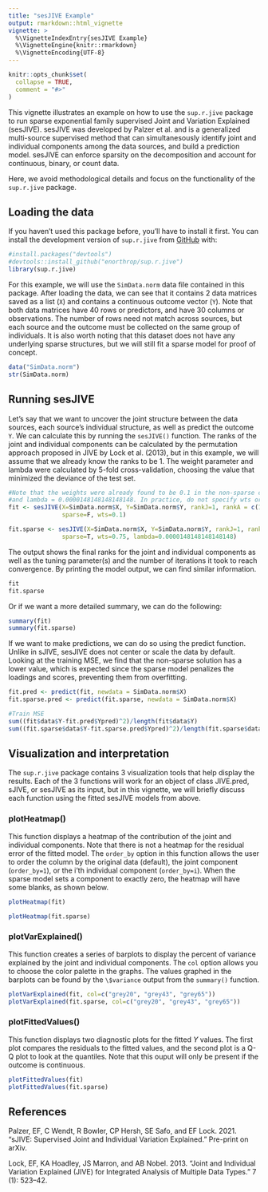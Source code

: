 ```yaml
---
title: "sesJIVE Example"
output: rmarkdown::html_vignette
vignette: >
  %\VignetteIndexEntry{sesJIVE Example}
  %\VignetteEngine{knitr::rmarkdown}
  %\VignetteEncoding{UTF-8}
---
```


```r
knitr::opts_chunk$set(
  collapse = TRUE,
  comment = "#>"
)
```

This vignette illustrates an example on how to use the `sup.r.jive` package to run sparse exponential family supervised Joint and Variation Explained (sesJIVE). sesJIVE was developed by Palzer et al. and is a generalized multi-source supervised method that can simultanesously identify joint and individual components among the data sources, and build a prediction model. sesJIVE can enforce sparsity on the decomposition and account for continuous, binary, or count data.

Here, we avoid methodological details and focus on the functionality of the `sup.r.jive` package.

## Loading the data

If you haven't used this package before, you'll have to install it first. You can install the development version of `sup.r.jive` from [GitHub](https://github.com/) with:

```r
#install.packages("devtools")
#devtools::install_github("enorthrop/sup.r.jive")
library(sup.r.jive)
```


For this example, we will use the `SimData.norm` data file contained in this package. After loading the data, we can see that it contains 2 data matrices saved as a list (`X`) and contains a continuous outcome vector (`Y`). Note that both data matrices have 40 rows or predictors, and have 30 columns or observations. The number of rows need not match across sources, but each source and the outcome must be collected on the same group of individuals. It is also worth noting that this dataset does not have any underlying sparse structures, but we will still fit a sparse model for proof of concept.

```r
data("SimData.norm")
str(SimData.norm)

```

## Running sesJIVE

Let's say that we want to uncover the joint structure between the data sources, each source's individual structure, as well as predict the outcome `Y`. We can calculate this by running the `sesJIVE()` function. The ranks of the joint and individual components can be calculated by the permutation approach proposed in JIVE by Lock et al. (2013), but in this example, we will assume that we already know the ranks to be 1. The weight parameter and lambda were calculated by 5-fold cross-validation, choosing the value that minimized the deviance of the test set.


```r
#Note that the weights were already found to be 0.1 in the non-sparse case, 0.75 in the sparse case,
#and lambda = 0.0000148148148148148. In practice, do not specify wts or lambda.
fit <- sesJIVE(X=SimData.norm$X, Y=SimData.norm$Y, rankJ=1, rankA = c(1,1),
               sparse=F, wts=0.1)

fit.sparse <- sesJIVE(X=SimData.norm$X, Y=SimData.norm$Y, rankJ=1, rankA = c(1,1),
               sparse=T, wts=0.75, lambda=0.0000148148148148148)

```

The output shows the final ranks for the joint and individual components as well as the tuning parameter(s) and the number of iterations it took to reach convergence. By printing the model output, we can find similar information.

```r
fit
fit.sparse
```
Or if we want a more detailed summary, we can do the following:

```r
summary(fit)
summary(fit.sparse)
```

If we want to make predictions, we can do so using the predict function. Unlike in sJIVE, sesJIVE does not center or scale the data by default. Looking at the training MSE, we find that the non-sparse solution has a lower value, which is expected since the sparse model penalizes the loadings and scores, preventing them from overfitting.


```r

fit.pred <- predict(fit, newdata = SimData.norm$X)
fit.sparse.pred <- predict(fit.sparse, newdata = SimData.norm$X)

#Train MSE
sum((fit$data$Y-fit.pred$Ypred)^2)/length(fit$data$Y)
sum((fit.sparse$data$Y-fit.sparse.pred$Ypred)^2)/length(fit.sparse$data$Y)
```


## Visualization and interpretation

The `sup.r.jive` package contains 3 visualization tools that help display the results. Each of the 3 functions will work for an object of class JIVE.pred, sJIVE, or sesJIVE as its input, but in this vignette, we will briefly discuss each function using the fitted sesJIVE models from above.

### plotHeatmap()

This function displays a heatmap of the contribution of the joint and individual components. Note that there is not a heatmap for the residual error of the fitted model. The `order_by` option in this function allows the user to order the column by the original data (default), the joint component (`order_by=1`), or the i'th individual component (`order_by=i`). When the sparse model sets a component to exactly zero, the heatmap will have some blanks, as shown below.

```r
plotHeatmap(fit) 

plotHeatmap(fit.sparse)
```

### plotVarExplained()

This function creates a series of barplots to display the percent of variance explained by the joint and individual components. The `col` option allows you to choose the color palette in the graphs. The values graphed in the barplots can be found by the `\$variance` output from the `summary()` function.

```r
plotVarExplained(fit, col=c("grey20", "grey43", "grey65"))
plotVarExplained(fit.sparse, col=c("grey20", "grey43", "grey65"))

```


### plotFittedValues()

This function displays two diagnostic plots for the fitted $Y$ values. The first plot compares the residuals to the fitted values, and the second plot is a Q-Q plot to look at the quantiles. Note that this ouput will only be present if the outcome is continuous.

```r
plotFittedValues(fit)
plotFittedValues(fit.sparse)
```


## References

Palzer, EF, C Wendt, R Bowler, CP Hersh, SE Safo, and EF Lock. 2021. "sJIVE: Supervised Joint and Individual Variation Explained." Pre-print on arXiv.

Lock, EF, KA Hoadley, JS Marron, and AB Nobel. 2013. “Joint and Individual Variation Explained (JIVE) for Integrated Analysis of Multiple Data Types.” \textit{The Annals of Applied Statistics} 7 (1): 523–42.




